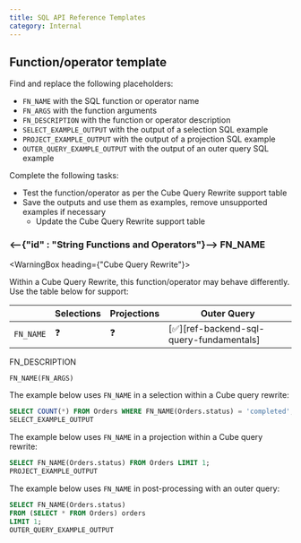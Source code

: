 ```yaml
---
title: SQL API Reference Templates
category: Internal
---
```


## Function/operator template

Find and replace the following placeholders:

- `FN_NAME` with the SQL function or operator name
- `FN_ARGS` with the function arguments
- `FN_DESCRIPTION` with the function or operator description
- `SELECT_EXAMPLE_OUTPUT` with the output of a selection SQL example
- `PROJECT_EXAMPLE_OUTPUT` with the output of a projection SQL example
- `OUTER_QUERY_EXAMPLE_OUTPUT` with the output of an outer query SQL example

Complete the following tasks:

- Test the function/operator as per the Cube Query Rewrite support table
- Save the outputs and use them as examples, remove unsupported examples if
  necessary
  - Update the Cube Query Rewrite support table

### <--{"id" : "String Functions and Operators"}--> FN_NAME

<WarningBox heading={"Cube Query Rewrite"}>

Within a Cube Query Rewrite, this function/operator may behave differently. Use
the table below for support:

|           | Selections | Projections | Outer Query                              |
| --------- | ---------- | ----------- | ---------------------------------------- |
| `FN_NAME` | ❓         | ❓          | [✅][ref-backend-sql-query-fundamentals] |

</WarningBox>

FN_DESCRIPTION

```sql
FN_NAME(FN_ARGS)
```

The example below uses `FN_NAME` in a selection within a Cube query rewrite:

```sql
SELECT COUNT(*) FROM Orders WHERE FN_NAME(Orders.status) = 'completed';
SELECT_EXAMPLE_OUTPUT
```

The example below uses `FN_NAME` in a projection within a Cube query rewrite:

```sql
SELECT FN_NAME(Orders.status) FROM Orders LIMIT 1;
PROJECT_EXAMPLE_OUTPUT
```

The example below uses `FN_NAME` in post-processing with an outer query:

```sql
SELECT FN_NAME(Orders.status)
FROM (SELECT * FROM Orders) orders
LIMIT 1;
OUTER_QUERY_EXAMPLE_OUTPUT
```
